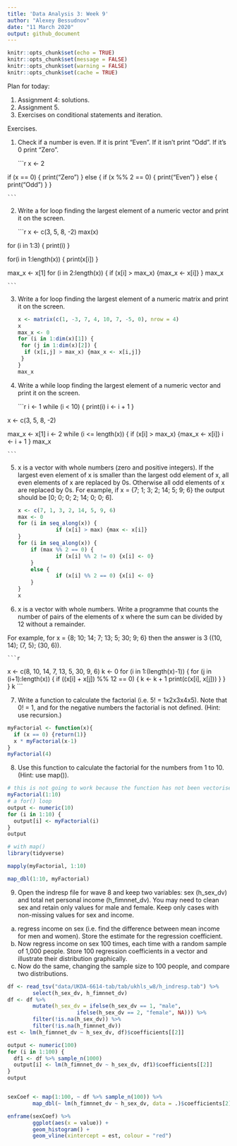 ```yaml
---
title: 'Data Analysis 3: Week 9'
author: "Alexey Bessudnov"
date: "11 March 2020"
output: github_document
---
```


```r
knitr::opts_chunk$set(echo = TRUE)
knitr::opts_chunk$set(message = FALSE)
knitr::opts_chunk$set(warning = FALSE)
knitr::opts_chunk$set(cache = TRUE)

```
Plan for today:

1. Assignment 4: solutions.
2. Assignment 5.
3. Exercises on conditional statements and iteration.


Exercises.

1. Check if a number is even. If it is print "Even". If it isn't print "Odd". If it's 0 print "Zero".

    ```r
x <- 2

if (x == 0) {
  print("Zero")
} else {
    if (x %% 2 == 0) {
      print("Even")
    } else {
        print("Odd")
    }
  }

    ```

2. Write a for loop finding the largest element of a numeric vector and print it on the screen.

    ```r
x <- c(3, 5, 8, -2)
max(x)

for (i in 1:3) {
  print(i)
}

for(i in 1:length(x)) {
  print(x[i])
}

max_x <- x[1]
for (i in 2:length(x)) {
  if (x[i] > max_x) {max_x <- x[i]}
}
max_x

    ```

3. Write a for loop finding the largest element of a numeric matrix and print it on the screen.

    ```r
x <- matrix(c(1, -3, 7, 4, 10, 7, -5, 0), nrow = 4)
x
max_x <- 0
for (i in 1:dim(x)[1]) {
  for (j in 1:dim(x)[2]) {
      if (x[i,j] > max_x) {max_x <- x[i,j]}
  }
}
max_x

    ```

4. Write a while loop finding the largest element of a numeric vector and print it on the screen.

    ```r
i <- 1 
while (i < 10) {
  print(i)
  i <- i + 1
}

x <- c(3, 5, 8, -2)

max_x <- x[1]
i <- 2
while (i <= length(x)) {
    if (x[i] > max_x) {max_x <- x[i]}
  i <- i + 1
}
max_x

    ```

5. x is a vector with whole numbers (zero and positive integers).  If the largest even element of x is smaller than the largest odd element of x, all even elements of x are replaced by 0s. Otherwise all odd elements of x are replaced by 0s. For example, if x = {7; 1; 3; 2; 14; 5; 9; 6} the output should be [0; 0; 0; 2; 14; 0; 0; 6].

    ```r
x <- c(7, 1, 3, 2, 14, 5, 9, 6)
max <- 0
for (i in seq_along(x)) {
                if (x[i] > max) {max <- x[i]}
}
for (i in seq_along(x)) {
        if (max %% 2 == 0) {
                if (x[i] %% 2 != 0) {x[i] <- 0}
        }
        else {
                if (x[i] %% 2 == 0) {x[i] <- 0}
        }
}
x
    ```

6. x is a vector with whole numbers. Write a programme that counts the number of pairs of the elements of x where the sum can be divided by 12 without a remainder.

For example, for x = {8; 10; 14; 7; 13; 5; 30; 9; 6} then the answer is 3 ((10, 14); (7, 5); (30, 6)).

    ```r
x <- c(8, 10, 14, 7, 13, 5, 30, 9, 6)
k <- 0
for (i in 1:(length(x)-1)) {
        for (j in (i+1):length(x)) {
                if ((x[i] + x[j]) %% 12 == 0) {
                         k <- k + 1
                         print(c(x[i], x[j]))
                }
        }
}
k
    ```


7. Write a function to calculate the factorial (i.e. 5! = 1x2x3x4x5). Note that 0! = 1, and for the negative numbers the factorial is not defined. (Hint: use recursion.)

```r
myFactorial <- function(x){
  if (x == 0) {return(1)}
  x * myFactorial(x-1)
}
myFactorial(4)
```

8. Use this function to calculate the factorial for the numbers from 1 to 10. (Hint: use map()).

```r
# this is not going to work because the function has not been vectorised
myFactorial(1:10)
# a for() loop
output <- numeric(10)
for (i in 1:10) {
  output[i] <- myFactorial(i)
}
output

# with map()
library(tidyverse)

mapply(myFactorial, 1:10)

map_dbl(1:10, myFactorial)

```


9. Open the indresp file for wave 8 and keep two variables: sex (h_sex_dv) and total net personal income (h_fimnnet_dv). You may need to clean sex and retain only values for male and female. Keep only cases with non-missing values for sex and income.

a) regress income on sex (i.e. find the difference between mean income for men and women). Store the estimate for the regression coefficient.
b) Now regress income on sex 100 times, each time with a random sample of 1,000 people. Store 100 regression coefficients in a vector and illustrate their distribution graphically.
c) Now do the same, changing the sample size to 100 people, and compare two distributions.

```r
df <- read_tsv("data/UKDA-6614-tab/tab/ukhls_w8/h_indresp.tab") %>%
        select(h_sex_dv, h_fimnnet_dv)
df <- df %>%
        mutate(h_sex_dv = ifelse(h_sex_dv == 1, "male",
                      ifelse(h_sex_dv == 2, "female", NA))) %>%
        filter(!is.na(h_sex_dv)) %>%
        filter(!is.na(h_fimnnet_dv))
est <- lm(h_fimnnet_dv ~ h_sex_dv, df)$coefficients[[2]]

output <- numeric(100)
for (i in 1:100) {
  df1 <- df %>% sample_n(1000)
  output[i] <- lm(h_fimnnet_dv ~ h_sex_dv, df1)$coefficients[[2]]
}
output


sexCoef <- map(1:100, ~ df %>% sample_n(100)) %>%
        map_dbl(~ lm(h_fimnnet_dv ~ h_sex_dv, data = .)$coefficients[2])

enframe(sexCoef) %>%
        ggplot(aes(x = value)) +
        geom_histogram() +
        geom_vline(xintercept = est, colour = "red")
```





